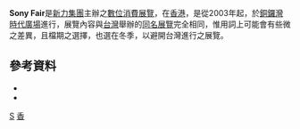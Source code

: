 {{Otheruses
|other=在[[台北101|台北101]]舉辦之同名展覽
|Sony Fair (台灣)
}}
'''Sony Fair'''是[[新力集團|新力集團]]主辦之[[數位|數位]][[消費|消費]][[展覽|展覽]]，在[[香港|香港]]，是從2003年起，於[[銅鑼灣|銅鑼灣]][[時代廣場_(香港)|時代廣場]]進行，展覽內容與[[台灣|台灣]]舉辦的[[Sony_Fair_(台灣)|同名展覽]]完全相同，惟用詞上可能會有些微之差異，且檔期之選擇，也選在冬季，以避開台灣進行之展覽。
== 參考資料 ==
*{{Cite web|url=http://www.siumui.net/subjects/mystep/sonyfair031129.htm|title=Sony Fair @ Times Square, Hong Kong|date=2003年11月29日|accessdate=2008年4月24日|deadurl=yes|archiveurl=https://web.archive.org/web/20080325135723/http://www.siumui.net/subjects/mystep/sonyfair031129.htm|archivedate=2008年3月25日}}
*{{Cite news|url=http://photo.popart.hk/news/news.php?selectCat=1&articleid=124|title=Sony Fair 2004|publisher=攝影日報|date=2004年10月2日|accessdate=2008年4月24日|deadurl=yes|archiveurl=https://web.archive.org/web/20090401071711/http://photo.popart.hk/news/news.php?selectCat=1&articleid=124|archivedate=2009年4月1日}}
{{HK-cult-stub}}

[[Category:香港展覽|S]]
[[Category:Sony_Fair|香]]